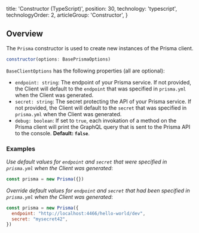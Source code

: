 
  title: 'Constructor (TypeScript)',
  position: 30,
  technology: 'typescript',
  technologyOrder: 2,
  articleGroup: 'Constructor',
}

## Overview

The `Prisma` constructor is used to create new instances of the Prisma client.

```js
constructor(options: BasePrismaOptions)
```

`BaseClientOptions` has the following properties (all are optional):

- `endpoint: string`: The endpoint of your Prisma service. If not provided, the Client will default to the `endpoint` that was specified in `prisma.yml` when the Client was generated. 
- `secret: string`: The secret protecting the API of your Prisma service. If not provided, the Client will default to the `secret` that was specified in `prisma.yml` when the Client was generated.
- `debug: boolean`: If set to `true`, each invokation of a method on the Prisma client will print the GraphQL query that is sent to the Prisma API to the console. **Default: `false`**.

### Examples

_Use default values for `endpoint` and `secret` that were specified in `prisma.yml` when the Client was generated_:

```js
const prisma = new Prisma({})
```

_Override default values for `endpoint` and `secret` that had been specified in `prisma.yml` when the Client was generated_:

```js
const prisma = new Prisma({ 
  endpoint: "http://localhost:4466/hello-world/dev",
  secret: "mysecret42",
})
```
